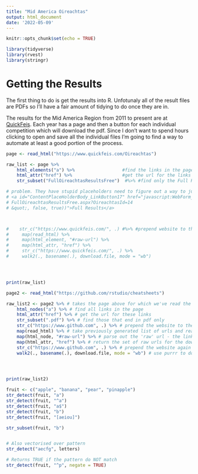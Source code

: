 ```yaml
---
title: "Mid America Oireachtas"
output: html_document
date: '2022-05-09'
---
```


```r
knitr::opts_chunk$set(echo = TRUE)
```

```r
library(tidyverse)
library(rvest)
library(stringr)
```

# Getting the Results

The first thing to do is get the results into R. Unfotunaly all of the result files are PDFs so I'll have a fair amount of tidying to do once they are in.  

The results for the Mid America Region from 2011 to present are at 
[QuickFeis](https://www.quickfeis.com/Oireachtas). Each year has a page and then a button for each individual competition which will download the pdf. Since I don't want to spend hours clicking to open and save all the individual files I'm going to find a way to automate at least a good portion of the process. 

```r
page <- read_html("https://www.quickfeis.com/Oireachtas")

raw_list <- page %>% 
    html_elements("a") %>%                  #find the links in the page
    html_attr("href") %>%                   #get the url for the links
    str_subset("FullOireachtasResultsFree")  #%>% #find only the Full Results links

# problem. They have stupid placeholders need to figure out a way to just get the part in line 34 - maybe some sort of extract between?
# <a id="ContentPlaceHolderBody_LinkButton17" href="javascript:WebForm_DoPostBackWithOptions(new WebForm_PostBackOptions(&quot;ctl00$ContentPlaceHolderBody$LinkButton17&quot;, &quot;&quot;, false, &quot;&quot;, &quot;
# FullOireachtasResultsFree.aspx?OireachtasId=14
# &quot;, false, true))">Full Results</a>



#    str_c("https://www.quickfeis.com/", .) #%>% #prepend website to the url
#     map(read_html) %>%
#     map(html_element, "#raw-url") %>%
#     map(html_attr, "href") %>%
#     str_c("https://www.quickfeis.com/", .) %>%
#     walk2(., basename(.), download.file, mode = "wb")




print(raw_list)

```


```r
page2 <- read_html("https://github.com/rstudio/cheatsheets")

raw_list2 <- page2 %>% # takes the page above for which we've read the html
    html_nodes("a") %>% # find all links in the page 
    html_attr("href") %>% # get the url for these links 
    str_subset(".pdf") %>% # find those that end in pdf only
    str_c("https://www.github.com", .) %>% # prepend the website to the url
    map(read_html) %>% # take previously generated list of urls and read them
    map(html_node, "#raw-url") %>% # parse out the 'raw' url - the link for the download button 
    map(html_attr, "href") %>% # return the set of raw urls for the download buttons 
    str_c("https://www.github.com", .) %>% # prepend the website again to get a full url 
    walk2(., basename(.), download.file, mode = "wb") # use purrr to download the pdf associated with each url to the current working directory




print(raw_list2)
```

```r
fruit <- c("apple", "banana", "pear", "pinapple")
str_detect(fruit, "a")
str_detect(fruit, "^a")
str_detect(fruit, "a$")
str_detect(fruit, "b")
str_detect(fruit, "[aeiou]")

str_subset(fruit, "b")


# Also vectorised over pattern
str_detect("aecfg", letters)

# Returns TRUE if the pattern do NOT match
str_detect(fruit, "^p", negate = TRUE)

```

